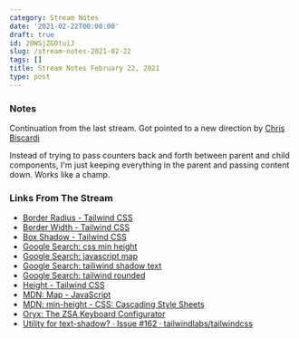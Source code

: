 ```yaml
---
category: Stream Notes
date: '2021-02-22T00:00:00'
draft: true
id: 20WSjZGOtuiJ
slug: /stream-notes-2021-02-22
tags: []
title: Stream Notes February 22, 2021
type: post
---
```


### Notes

Continuation from the last stream. Got pointed to a new direction by [Chris Biscardi](https://www.christopherbiscardi.com/)

Instead of trying to pass counters back and forth between parent and child components, I'm just keeping everything in the parent and passing content down. Works like a champ. 

### Links From The Stream


- [Border Radius - Tailwind CSS](https://tailwindcss.com/docs/border-radius)
- [Border Width - Tailwind CSS](https://tailwindcss.com/docs/border-width)
- [Box Shadow - Tailwind CSS](https://tailwindcss.com/docs/box-shadow)
- [Google Search: css min height](https://www.google.com/search?client=safari&rls=en&q=css+min+height&ie=UTF-8&oe=UTF-8)
- [Google Search: javascript map](https://www.google.com/search?client=safari&rls=en&q=javascript+map&ie=UTF-8&oe=UTF-8)
- [Google Search: tailiwind shadow text](https://www.google.com/search?client=safari&rls=en&q=tailiwind+shadow+text&ie=UTF-8&oe=UTF-8)
- [Google Search: tailwind rounded](https://www.google.com/search?client=safari&rls=en&q=tailwind+rounded&ie=UTF-8&oe=UTF-8)
- [Height - Tailwind CSS](https://tailwindcss.com/docs/height)
- [MDN: Map - JavaScript](https://developer.mozilla.org/en-US/docs/Web/JavaScript/Reference/Global_Objects/Map)
- [MDN: min-height - CSS: Cascading Style Sheets](https://developer.mozilla.org/en-US/docs/Web/CSS/min-height)
- [Oryx: The ZSA Keyboard Configurator](https://configure.ergodox-ez.com/moonlander/layouts/APODe/AdLPR/1)
- [Utility for text-shadow? · Issue #162 · tailwindlabs/tailwindcss](https://github.com/tailwindlabs/tailwindcss/issues/162)